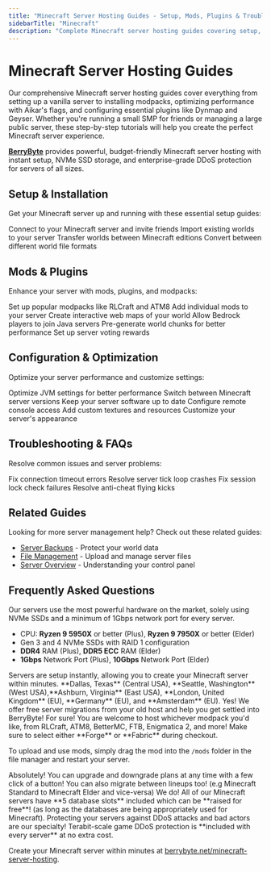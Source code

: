 ---
title: "Minecraft Server Hosting Guides - Setup, Mods, Plugins & Troubleshooting"
sidebarTitle: "Minecraft"
description: "Complete Minecraft server hosting guides covering setup, modpacks, plugins like Dynmap and Geyser, performance optimization with Aikar's flags, and troubleshooting common server issues."
---

# Minecraft Server Hosting Guides

Our comprehensive Minecraft server hosting guides cover everything from setting up a vanilla server to installing modpacks, optimizing performance with Aikar's flags, and configuring essential plugins like Dynmap and Geyser. Whether you're running a small SMP for friends or managing a large public server, these step-by-step tutorials will help you create the perfect Minecraft server experience.

**[BerryByte](https://berrybyte.net/minecraft-server-hosting)** provides powerful, budget-friendly Minecraft server hosting with instant setup, NVMe SSD storage, and enterprise-grade DDoS protection for servers of all sizes.

## Setup & Installation

Get your Minecraft server up and running with these essential setup guides:

<CardGroup cols={2}>
  <Card title="Join Your Server" href="/games/minecraft/join-server" icon="users">
    Connect to your Minecraft server and invite friends
  </Card>
  <Card title="Upload World Files" href="/games/minecraft/upload-world" icon="upload">
    Import existing worlds to your server
  </Card>
  <Card title="Convert Bedrock to Java" href="/games/minecraft/convert-bedrock-to-java" icon="arrow-right-arrow-left">
    Transfer worlds between Minecraft editions
  </Card>
  <Card title="Convert World Formats" href="/games/minecraft/convert-world" icon="rotate">
    Convert between different world file formats
  </Card>
</CardGroup>

## Mods & Plugins

Enhance your server with mods, plugins, and modpacks:

<CardGroup cols={2}>
  <Card title="Installing Modpacks" href="/games/minecraft/installing-modpacks" icon="box">
    Set up popular modpacks like RLCraft and ATM8
  </Card>
  <Card title="Installing Mods" href="/games/minecraft/installing-mods" icon="puzzle-piece">
    Add individual mods to your server
  </Card>
  <Card title="Dynmap Plugin" href="/games/minecraft/plugins/dynmap" icon="map">
    Create interactive web maps of your world
  </Card>
  <Card title="Geyser Plugin" href="/games/minecraft/plugins/geyser" icon="mobile">
    Allow Bedrock players to join Java servers
  </Card>
  <Card title="Chunky Plugin" href="/games/minecraft/plugins/chunky" icon="grid">
    Pre-generate world chunks for better performance
  </Card>
  <Card title="Votifier Plugin" href="/games/minecraft/plugins/votifier" icon="thumbs-up">
    Set up server voting rewards
  </Card>
</CardGroup>

## Configuration & Optimization

Optimize your server performance and customize settings:

<CardGroup cols={2}>
  <Card title="Aikar's Flags" href="/games/minecraft/aikars-flags" icon="flag">
    Optimize JVM settings for better performance
  </Card>
  <Card title="Changing Versions" href="/games/minecraft/changing-versions" icon="code-branch">
    Switch between Minecraft server versions
  </Card>
  <Card title="Updating Server JARs" href="/games/minecraft/updating-jars" icon="download">
    Keep your server software up to date
  </Card>
  <Card title="Setting Up RCON" href="/games/minecraft/setting-up-rcon" icon="terminal">
    Configure remote console access
  </Card>
  <Card title="Resource Packs" href="/games/minecraft/resource-packs" icon="palette">
    Add custom textures and resources
  </Card>
  <Card title="Server Icon" href="/games/minecraft/server-icon" icon="image">
    Customize your server's appearance
  </Card>
</CardGroup>

## Troubleshooting & FAQs

Resolve common issues and server problems:

<CardGroup cols={2}>
  <Card title="Connection Timed Out" href="/games/minecraft/common-errors/connection-timed-out" icon="wifi-slash">
    Fix connection timeout errors
  </Card>
  <Card title="Server Tick Loop Exception" href="/games/minecraft/common-errors/exception-server-tick-loop" icon="exclamation-triangle">
    Resolve server tick loop crashes
  </Card>
  <Card title="Session Lock Failed" href="/games/minecraft/common-errors/failed-to-check-session-lock" icon="lock">
    Fix session lock check failures
  </Card>
  <Card title="Kicked for Flying" href="/games/minecraft/common-errors/kicked-for-flying" icon="plane">
    Resolve anti-cheat flying kicks
  </Card>
</CardGroup>

## Related Guides

Looking for more server management help? Check out these related guides:

- [Server Backups](/panel/backups) - Protect your world data
- [File Management](/panel/importing-files) - Upload and manage server files
- [Server Overview](/panel/overview) - Understanding your control panel

## Frequently Asked Questions

<AccordionGroup>

<Accordion title="What are the specs on the servers?">
Our servers use the most powerful hardware on the market, solely using NVMe SSDs and a minimum of 1Gbps network port for every server.

- CPU: **Ryzen 9 5950X** or better (Plus), **Ryzen 9 7950X** or better (Elder)
- Gen 3 and 4 NVMe SSDs with RAID 1 configuration
- **DDR4** RAM (Plus), **DDR5 ECC** RAM (Elder)
- **1Gbps** Network Port (Plus), **10Gbps** Network Port (Elder)
</Accordion>

<Accordion title="How long does setup take?">
Servers are setup instantly, allowing you to create your Minecraft server within minutes.
</Accordion>

<Accordion title="What locations are the servers in?">
**Dallas, Texas** (Central USA), **Seattle, Washington** (West USA),**Ashburn, Virginia** (East USA), **London, United Kingdom** (EU), **Germany** (EU), and **Amsterdam** (EU).
</Accordion>

<Accordion title="Can I migrate my existing server to BerryByte?">
Yes! We offer free server migrations from your old host and help you get settled into BerryByte!
</Accordion>

<Accordion title="Do you support mods/modpacks or other server types?">
For sure! You are welcome to host whichever modpack you'd like, from RLCraft, ATM8, BetterMC, FTB, Enigmatica 2, and more! Make sure to select either **Forge** or **Fabric** during checkout.

To upload and use mods, simply drag the mod into the `/mods` folder in the file manager and restart your server.
</Accordion>

<Accordion title="Can I upgrade/downgrade my server later on?">
Absolutely! You can upgrade and downgrade plans at any time with a few click of a button! You can also migrate between lineups too! (e.g Minecraft Standard to Minecraft Elder and vice-versa)
</Accordion>

<Accordion title="Do you support MySQL databases?">
We do! All of our Minecraft servers have **5 database slots** included which can be **raised for free**! (as long as the databases are being appropriately used for Minecraft).
</Accordion>

<Accordion title="Are the servers DDoS protected?">
Protecting your servers against DDoS attacks and bad actors are our specialty! Terabit-scale game DDoS protection is **included with every server** at no extra cost.
</Accordion>

</AccordionGroup>


Create your Minecraft server within minutes at [berrybyte.net/minecraft-server-hosting](https://berrybyte.net/minecraft-server-hosting).
